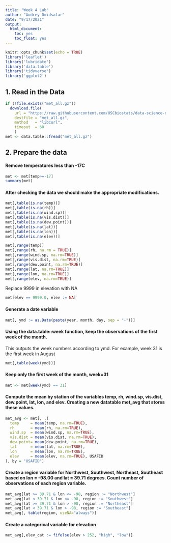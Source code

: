 ```yaml
---
title: "Week 4 Lab"
author: "Audrey Omidsalar"
date: "9/17/2021"
output:
  html_document:
    toc: yes
    toc_float: yes
---
```


```r
knitr::opts_chunk$set(echo = TRUE)
library('leaflet')
library('lubridate')
library('data.table')
library('tidyverse')
library('ggplot2')
```

## 1. Read in the Data

```r
if (!file.exists("met_all.gz"))
  download.file(
    url = "https://raw.githubusercontent.com/USCbiostats/data-science-data/master/02_met/met_all.gz",
    destfile = "met_all.gz",
    method   = "libcurl",
    timeout  = 60
    )
met <- data.table::fread("met_all.gz")
```

## 2. Prepare the data

#### Remove temperatures less than -17C

```r
met <- met[temp>=-17]
summary(met)
```
#### After checking the data we should make the appropriate modifications.
```r
met[,table(is.na(temp))]
met[,table(is.na(rh))]
met[,table(is.na(wind.sp))]
met[,table(is.na(vis.dist))]
met[,table(is.na(dew.point))]
met[,table(is.na(lat))]
met[,table(is.na(lon))]
met[,table(is.na(elev))]

```
```r
met[,range(temp)]
met[,range(rh, na.rm = TRUE)]
met[,range(wind.sp, na.rm=TRUE)]
met[,range(vis.dist, na.rm=TRUE)]
met[,range(dew.point, na.rm=TRUE)]
met[,range(lat, na.rm=TRUE)]
met[,range(lon, na.rm=TRUE)]
met[,range(elev, na.rm=TRUE)]
```
Replace 9999 in elevation with NA
```r
met[elev == 9999.0, elev := NA]
```

#### Generate a date variable
```r
met[, ymd := as.Date(paste(year, month, day, sep = "-"))]
```

#### Using the data.table::week function, keep the observations of the first week of the month.

This outputs the week numbers according to ymd. For example, week 31 is the first week in August
```r
met[,table(week(ymd))]
```
#### Keep only the first week of the month, week=31
```r
met <- met[week(ymd) == 31]
```
#### Compute the mean by station of the variables temp, rh, wind.sp, vis.dist, dew.point, lat, lon, and elev. Creating a new datatable met_avg that stores these values.
```r
met_avg <- met[, .(
  temp     = mean(temp, na.rm=TRUE),
  rh       = mean(rh, na.rm=TRUE),
  wind.sp  = mean(wind.sp, na.rm=TRUE),
  vis.dist = mean(vis.dist, na.rm=TRUE),
  dew.point= mean(dew.point, na.rm=TRUE),
  lat      = mean(lat, na.rm=TRUE),
  lon      = mean(lon, na.rm=TRUE),
  elev     = mean(elev, na.rm=TRUE), USAFID
), by = "USAFID"]
```
#### Create a region variable for Northwest, Southwest, Northeast, Southeast based on lon = -98.00 and lat = 39.71 degrees. Count number of observations of each region variable.
```r
met_avg[lat >= 39.71 & lon <= -98, region := "Northwest"]
met_avg[lat < 39.71 & lon <= -98, region := "Southwest"]
met_avg[lat >= 39.71 & lon > -98, region := "Northeast"]
met_avg[lat < 39.71 & lon > -98, region := "Southeast"]
met_avg[, table(region, useNA="always")]
```
#### Create a categorical variable for elevation
```r
met_avg[,elev_cat := fifelse(elev > 252, "high", "low")]
```

